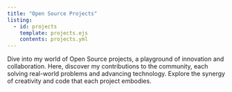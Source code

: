 ```yaml
---
title: "Open Source Projects"
listing:
  - id: projects
    template: projects.ejs
    contents: projects.yml
---
```


Dive into my world of Open Source projects, a playground of innovation and collaboration.
Here, discover my contributions to the community, each solving real-world problems and advancing technology.
Explore the synergy of creativity and code that each project embodies.

::: {#projects}
:::
